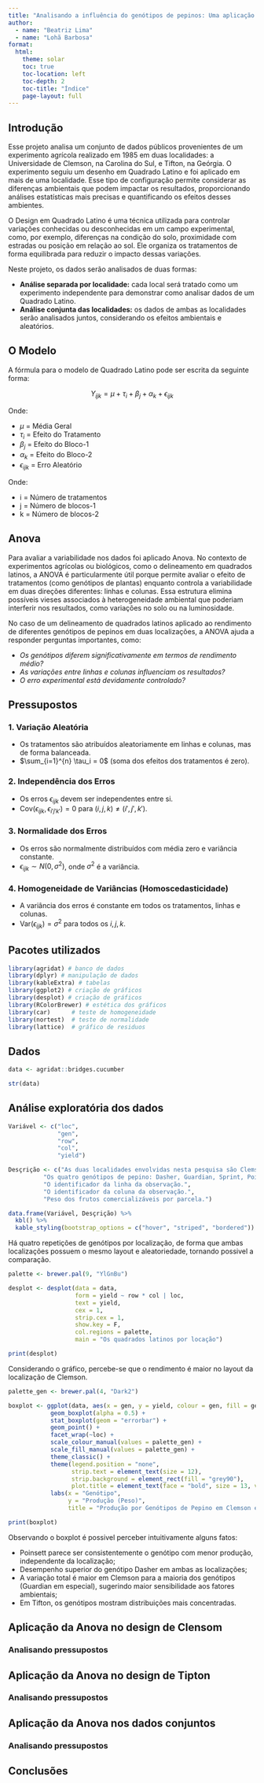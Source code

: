 ```yaml
---
title: "Analisando a influência do genótipos de pepinos: Uma aplicação de design de quadrados latinos"
author: 
  - name: "Beatriz Lima"
  - name: "Lohã Barbosa"
format:
  html:
    theme: solar
    toc: true
    toc-location: left
    toc-depth: 2
    toc-title: "Índice"
    page-layout: full
---
```


## Introdução

Esse projeto analisa um conjunto de dados públicos provenientes de um experimento agrícola realizado em 1985 em duas localidades: a Universidade de Clemson, na Carolina do Sul, e Tifton, na Geórgia. O experimento seguiu um desenho em Quadrado Latino e foi aplicado em mais de uma localidade. Esse tipo de configuração permite considerar as diferenças ambientais que podem impactar os resultados, proporcionando análises estatísticas mais precisas e quantificando os efeitos desses ambientes.

O Design em Quadrado Latino é uma técnica utilizada para controlar variações conhecidas ou desconhecidas em um campo experimental, como, por exemplo, diferenças na condição do solo, proximidade com estradas ou posição em relação ao sol. Ele organiza os tratamentos de forma equilibrada para reduzir o impacto dessas variações.

Neste projeto, os dados serão analisados de duas formas:

-   **Análise separada por localidade:** cada local será tratado como um experimento independente para demonstrar como analisar dados de um Quadrado Latino.
-   **Análise conjunta das localidades:** os dados de ambas as localidades serão analisados juntos, considerando os efeitos ambientais e aleatórios.

## O Modelo

A fórmula para o modelo de Quadrado Latino pode ser escrita da seguinte forma:

$$Y_{ijk} = \mu + \tau_i + \beta_j + \alpha_k + \epsilon_{ijk}$$

Onde:

-   $\mu$ = Média Geral
-   $\tau_i$ = Efeito do Tratamento
-   $\beta_j$ = Efeito do Bloco-1
-   $\alpha_k$ = Efeito do Bloco-2
-   $\epsilon_{ijk}$ = Erro Aleatório

Onde:

-   i = Número de tratamentos
-   j = Número de blocos-1
-   k = Número de blocos-2

## Anova

Para avaliar a variabilidade nos dados foi aplicado Anova.
No contexto de experimentos agrícolas ou biológicos, como o delineamento em quadrados latinos, a ANOVA é particularmente útil porque permite avaliar o efeito de tratamentos (como genótipos de plantas) enquanto controla a variabilidade em duas direções diferentes: linhas e colunas. Essa estrutura elimina possíveis vieses associados à heterogeneidade ambiental que poderiam interferir nos resultados, como variações no solo ou na luminosidade.

No caso de um delineamento de quadrados latinos aplicado ao rendimento de diferentes genótipos de pepinos em duas localizações, a ANOVA ajuda a responder perguntas importantes, como:

- *Os genótipos diferem significativamente em termos de rendimento médio?*
- *As variações entre linhas e colunas influenciam os resultados?*
- *O erro experimental está devidamente controlado?*

## Pressupostos

### 1. **Variação Aleatória**

-   Os tratamentos são atribuídos aleatoriamente em linhas e colunas, mas de forma balanceada.
-   $\sum_{i=1}^{n} \tau_i = 0$ (soma dos efeitos dos tratamentos é zero).

### 2. **Independência dos Erros**

-   Os erros $\epsilon_{ijk}$ devem ser independentes entre si.
-   $\text{Cov}(\epsilon_{ijk}, \epsilon_{i'j'k'}) = 0$ para $(i,j,k) \neq (i',j',k')$.

### 3. **Normalidade dos Erros**

-   Os erros são normalmente distribuídos com média zero e variância constante.
-   $\epsilon_{ijk} \sim N(0, \sigma^2)$, onde $\sigma^2$ é a variância.

### 4. **Homogeneidade de Variâncias (Homoscedasticidade)**

-   A variância dos erros é constante em todos os tratamentos, linhas e colunas.
-   $\text{Var}(\epsilon_{ijk}) = \sigma^2$ para todos os $i, j, k$.

## Pacotes utilizados

```r
library(agridat) # banco de dados
library(dplyr) # manipulação de dados
library(kableExtra) # tabelas
library(ggplot2) # criação de gráficos
library(desplot) # criação de gráficos
library(RColorBrewer) # estética dos gráficos
library(car)      # teste de homogeneidade
library(nortest)  # teste de normalidade
library(lattice)  # gráfico de residuos
```

## Dados

```r

data <- agridat::bridges.cucumber

str(data)
```

## Análise exploratória dos dados

```r

Variável <- c("loc",
              "gen",
              "row",
              "col",
              "yield")

Desçrição <- c("As duas localidades envolvidas nesta pesquisa são Clemson e Tifton.", 
          "Os quatro genótipos de pepino: Dasher, Guardian, Sprint, Poinsett.", 
          "O identificador da linha da observação.",
          "O identificador da coluna da observação.",
          "Peso dos frutos comercializáveis por parcela.")

data.frame(Variável, Desçrição) %>% 
  kbl() %>% 
  kable_styling(bootstrap_options = c("hover", "striped", "bordered"))
```

Há quatro repetições de genótipos por localização, de forma que ambas localizações possuem o mesmo layout e aleatoriedade, tornando possivel a comparação.

```r
palette <- brewer.pal(9, "YlGnBu")

desplot <- desplot(data = data,
                   form = yield ~ row * col | loc,
                   text = yield,
                   cex = 1,
                   strip.cex = 1,
                   show.key = F,
                   col.regions = palette,
                   main = "Os quadrados latinos por locação")

print(desplot)
```

Considerando o gráfico, percebe-se que o rendimento é maior no layout da localização de Clemson.

```r

palette_gen <- brewer.pal(4, "Dark2")

boxplot <- ggplot(data, aes(x = gen, y = yield, colour = gen, fill = gen)) +
            geom_boxplot(alpha = 0.5) +
            stat_boxplot(geom = "errorbar") +
            geom_point() +
            facet_wrap(~loc) +
            scale_colour_manual(values = palette_gen) +
            scale_fill_manual(values = palette_gen) +
            theme_classic() +
            theme(legend.position = "none",
                  strip.text = element_text(size = 12),
                  strip.background = element_rect(fill = "grey90"),
                  plot.title = element_text(face = "bold", size = 13, vjust = 2)) +
            labs(x = "Genótipo",
                 y = "Produção (Peso)",
                 title = "Produção por Genótipos de Pepino em Clemson e Tifton")

print(boxplot)
```
Observando o boxplot é possivel perceber intuitivamente alguns fatos:

-  Poinsett parece ser consistentemente o genótipo com menor produção, independente da localização;
- Desempenho superior do genótipo Dasher em ambas as localizações;
- A variação total é maior em Clemson para a maioria dos genótipos (Guardian em especial), sugerindo maior sensibilidade aos fatores ambientais;
- Em Tifton, os genótipos mostram distribuições mais concentradas.

## Aplicação da Anova no design de Clensom

### Analisando pressupostos

## Aplicação da Anova no design de Tipton

### Analisando pressupostos

## Aplicação da Anova nos dados conjuntos

### Analisando pressupostos

## Conclusões


